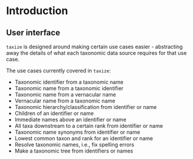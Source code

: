 # Introduction {#intro}

## User interface

`taxize` is designed around making certain use cases easier - abstracting away the details of what each taxonomic data source requires for that use case. 

The use cases currently covered in `taxize`:

* Taxonomic identifier from a taxonomic name
* Taxonomic name from a taxonomic identifier
* Taxonomic name from a vernacular name
* Vernacular name from a taxonomic name
* Taxonomic hierarchy/classification from identifier or name
* Children of an identifier or name
* Immediate names above an identifier or name
* All taxa downstream to a certain rank from identifier or name
* Taxonomic name synonyms from identifier or name
* Lowest common taxon and rank for an identifier or name
* Resolve taxonomic names, i.e., fix spelling errors
* Make a taxonomic tree from identifiers or names
